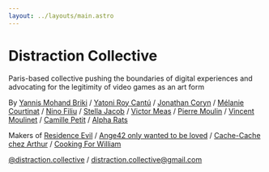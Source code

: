 ```yaml
---
layout: ../layouts/main.astro
---
```


# Distraction Collective

Paris-based collective pushing the boundaries of digital experiences and advocating for the legitimity of video games as an art form

By
[Yannis Mohand Briki](https://www.instagram.com/neohybris) /
[Yatoni Roy Cantú](https://www.instagram.com/yatoni) /
[Jonathan Coryn](https://www.instagram.com/corjn) /
[Mélanie Courtinat](https://www.instagram.com/melanie.courtinat) /
[Nino Filiu](https://www.instagram.com/nino.filiu) /
[Stella Jacob](https://www.instagram.com/stellaykv) /
[Victor Meas](https://www.instagram.com/gucciwarlock) /
[Pierre Moulin](https://www.instagram.com/pierre__moulin) /
[Vincent Moulinet](https://www.instagram.com/moulsssss) /
[Camille Petit](https://www.instagram.com/kamyukami) /
[Alpha Rats](https://www.instagram.com/alpha_rats)

Makers of
[Residence Evil](https://residence-evil.itch.io/) /
[Ange42 only wanted to be loved](https://residence-evil.itch.io/ange42onlywantedtobeloved) /
[Cache-Cache chez Arthur](https://stellaykv.itch.io/cache-cache-chez-arthur) /
[Cooking For William](https://residence-evil.itch.io/cooking-for-william)

[@distraction.collective](https://www.instagram.com/distraction.collective) /
[distraction.collective@gmail.com](mailto:distraction.collective@gmail.com)
